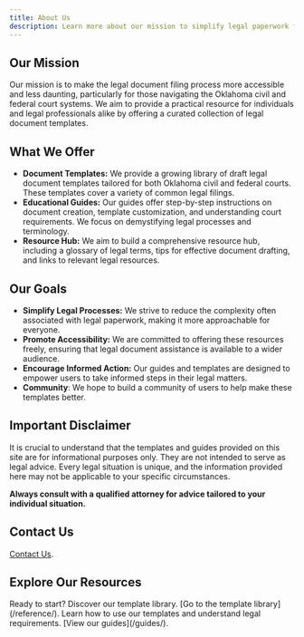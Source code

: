 ```yaml
---
title: About Us
description: Learn more about our mission to simplify legal paperwork for Oklahoma civil and federal courts.
---
```



## Our Mission

Our mission is to make the legal document filing process more accessible and less daunting, particularly for those navigating the Oklahoma civil and federal court systems. We aim to provide a practical resource for individuals and legal professionals alike by offering a curated collection of legal document templates.

## What We Offer

-   **Document Templates:** We provide a growing library of draft legal document templates tailored for both Oklahoma civil and federal courts. These templates cover a variety of common legal filings.
-   **Educational Guides:** Our guides offer step-by-step instructions on document creation, template customization, and understanding court requirements. We focus on demystifying legal processes and terminology.
-   **Resource Hub:** We aim to build a comprehensive resource hub, including a glossary of legal terms, tips for effective document drafting, and links to relevant legal resources.

## Our Goals

-   **Simplify Legal Processes:** We strive to reduce the complexity often associated with legal paperwork, making it more approachable for everyone.
-   **Promote Accessibility:** We are committed to offering these resources freely, ensuring that legal document assistance is available to a wider audience.
-   **Encourage Informed Action:** Our guides and templates are designed to empower users to take informed steps in their legal matters.
- **Community**: We hope to build a community of users to help make these templates better.

## Important Disclaimer

It is crucial to understand that the templates and guides provided on this site are for informational purposes only. They are not intended to serve as legal advice. Every legal situation is unique, and the information provided here may not be applicable to your specific circumstances.

**Always consult with a qualified attorney for advice tailored to your individual situation.**

## Contact Us

[Contact Us](/contact/).

## Explore Our Resources

<CardGrid>
	<Card title="Browse Templates" icon="search-document">
		Ready to start? Discover our template library.
		[Go to the template library](/reference/).
	</Card>
	<Card title="Read Our Guides" icon="open-book">
		Learn how to use our templates and understand legal requirements.
		[View our guides](/guides/).
	</Card>
</CardGrid>
